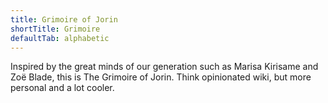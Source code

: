 ```yaml
---
title: Grimoire of Jorin
shortTitle: Grimoire
defaultTab: alphabetic
---
```



Inspired by the great minds of our generation such as <ExtLink
href="https://en.touhouwiki.net/wiki/The_Grimoire_of_Marisa"
lang="en-US">Marisa Kirisame</ExtLink> and <ExtLink
href="https://notebook.zoeblade.com/" lang="en-GB">Zoë Blade</ExtLink>, this is
The Grimoire of Jorin. Think opinionated wiki, but more personal and a lot
cooler.
